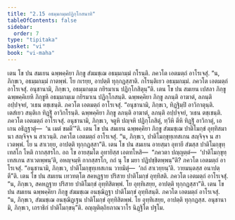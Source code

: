 ```yaml
---
title: "2.15 อธมฺมกมฺมปฏิกฺโกสนาทิ"
tableOfContents: false
sidebar:
  order: 7
type: "tipitaka"
basket: "vi"
book: "vi-maha"
---
```



<DynamicBreadcrumb />

<Division number="154" book="vi-maha">

<Paragraph number="642" book="vi-maha">
เตน โข ปน สมเยน ฉพฺพคฺคิยา ภิกฺขู สํฆมชฺเฌ อธมฺมกมฺมํ กโรนฺติ. ภควโต เอตมตฺถํ อาโรเจสุํ. “น, ภิกฺขเว, อธมฺมกมฺมํ กาตพฺพํ. โย กเรยฺย, อาปตฺติ ทุกฺกฏสฺสาติ. กโรนฺติเยว อธมฺมกมฺมํ. ภควโต เอตมตฺถํ อาโรเจสุํ. อนุชานามิ, ภิกฺขเว, อธมฺมกมฺเม กยิรมาเน ปฏิกฺโกสิตุนฺ”ติ.
</Paragraph>

<Paragraph number="643" book="vi-maha">
เตน โข ปน สมเยน เปสลา ภิกฺขู ฉพฺพคฺคิเยหิ ภิกฺขูหิ อธมฺมกมฺเม กยิรมาเน ปฏิกฺโกสนฺติ. ฉพฺพคฺคิยา ภิกฺขู ลภนฺติ อาฆาตํ, ลภนฺติ อปฺปจฺจยํ, วเธน ตชฺเชนฺติ. ภควโต เอตมตฺถํ อาโรเจสุํ. “อนุชานามิ, ภิกฺขเว, ทิฏฺฐิมฺปิ อาวิกาตุนฺติ. เตสํเยว สนฺติเก ทิฏฺฐิํ อาวิกโรนฺติ. ฉพฺพคฺคิยา ภิกฺขู ลภนฺติ อาฆาตํ, ลภนฺติ อปฺปจฺจยํ, วเธน ตชฺเชนฺติ. ภควโต เอตมตฺถํ อาโรเจสุํ. อนุชานามิ, ภิกฺขเว, จตูหิ ปญฺจหิ ปฏิกฺโกสิตุํ, ทฺวีหิ ตีหิ ทิฏฺฐิํ อาวิกาตุํ, เอเกน อธิฏฺฐาตุํ—  ‘น เมตํ ขมตี’”ติ.
</Paragraph>

<Paragraph number="644" book="vi-maha">
เตน โข ปน สมเยน ฉพฺพคฺคิยา ภิกฺขู สํฆมชฺเฌ ปาติโมกฺขํ อุทฺทิสมานา สญฺจิจฺจ น สาเวนฺติ. ภควโต เอตมตฺถํ อาโรเจสุํ. “น, ภิกฺขเว, ปาติโมกฺขุทฺเทสเกน สญฺจิจฺจ น สาเวตพฺพํ. โย น สาเวยฺย, อาปตฺติ ทุกฺกฏสฺสา”ติ.
</Paragraph>

<Paragraph number="645" book="vi-maha">
เตน โข ปน สมเยน อายสฺมา อุทายี สํฆสฺส ปาติโมกฺขุทฺเทสโก โหติ กากสฺสรโก. อถ โข อายสฺมโต อุทายิสฺส เอตทโหสิ—  “ภควตา ปญฺญตฺตํ—  ‘ปาติโมกฺขุทฺเทสเกน สาเวตพฺพนฺ’ติ, อหญฺจมฺหิ กากสฺสรโก, กถํ นุ โข มยา ปฏิปชฺชิตพฺพนฺ”ติ? ภควโต เอตมตฺถํ อาโรเจสุํ. “อนุชานามิ, ภิกฺขเว, ปาติโมกฺขุทฺเทสเกน วายมิตุํ—  ‘กถํ สาเวยฺยนฺ’ติ. วายมนฺตสฺส อนาปตฺตี”ติ.
</Paragraph>

<Paragraph number="646" book="vi-maha">
เตน โข ปน สมเยน เทวทตฺโต สคหฏฺฐาย ปริสาย ปาติโมกฺขํ อุทฺทิสติ. ภควโต เอตมตฺถํ อาโรเจสุํ. “น, ภิกฺขเว, สคหฏฺฐาย ปริสาย ปาติโมกฺขํ อุทฺทิสิตพฺพํ. โย อุทฺทิเสยฺย, อาปตฺติ ทุกฺกฏสฺสา”ติ.
</Paragraph>

<Paragraph number="647" book="vi-maha">
เตน โข ปน สมเยน ฉพฺพคฺคิยา ภิกฺขู สํฆมชฺเฌ อนชฺฌิฏฺฐา ปาติโมกฺขํ อุทฺทิสนฺติ. ภควโต เอตมตฺถํ อาโรเจสุํ. “น, ภิกฺขเว, สํฆมชฺเฌ อนชฺฌิฏฺเฐน ปาติโมกฺขํ อุทฺทิสิตพฺพํ. โย อุทฺทิเสยฺย, อาปตฺติ ทุกฺกฏสฺส. อนุชานามิ, ภิกฺขเว, เถราธิกํ ปาติโมกฺขนฺ”ติ.

</Paragraph>
</Division>

<Paragraph number="648" type="center" book="vi-maha">
อญฺญติตฺถิยภาณวาโร นิฏฺฐิโต ปฐโม.
</Paragraph>